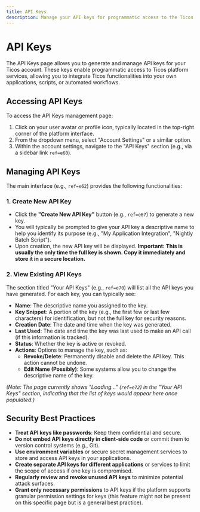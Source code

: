 ```yaml
---
title: API Keys
description: Manage your API keys for programmatic access to the Ticos platform.
---
```


# API Keys

The API Keys page allows you to generate and manage API keys for your Ticos account. These keys enable programmatic access to Ticos platform services, allowing you to integrate Ticos functionalities into your own applications, scripts, or automated workflows.

## Accessing API Keys

To access the API Keys management page:

1.  Click on your user avatar or profile icon, typically located in the top-right corner of the platform interface.
2.  From the dropdown menu, select "Account Settings" or a similar option.
3.  Within the account settings, navigate to the "API Keys" section (e.g., via a sidebar link `ref=e60`).

## Managing API Keys

The main interface (e.g., `ref=e62`) provides the following functionalities:

### 1. Create New API Key

-   Click the **"Create New API Key"** button (e.g., `ref=e67`) to generate a new key.
-   You will typically be prompted to give your API key a descriptive name to help you identify its purpose (e.g., "My Application Integration", "Nightly Batch Script").
-   Upon creation, the new API key will be displayed. **Important: This is usually the only time the full key is shown. Copy it immediately and store it in a secure location.**

### 2. View Existing API Keys

The section titled "Your API Keys" (e.g., `ref=e70`) will list all the API keys you have generated. For each key, you can typically see:

-   **Name**: The descriptive name you assigned to the key.
-   **Key Snippet**: A portion of the key (e.g., the first few or last few characters) for identification, but not the full key for security reasons.
-   **Creation Date**: The date and time when the key was generated.
-   **Last Used**: The date and time the key was last used to make an API call (if this information is tracked).
-   **Status**: Whether the key is active or revoked.
-   **Actions**: Options to manage the key, such as:
    -   **Revoke/Delete**: Permanently disable and delete the API key. This action cannot be undone.
    -   **Edit Name (Possibly)**: Some systems allow you to change the descriptive name of the key.

*(Note: The page currently shows "Loading..." (`ref=e72`) in the "Your API Keys" section, indicating that the list of keys would appear here once populated.)*

## Security Best Practices

-   **Treat API keys like passwords**: Keep them confidential and secure.
-   **Do not embed API keys directly in client-side code** or commit them to version control systems (e.g., Git).
-   **Use environment variables** or secure secret management services to store and access API keys in your applications.
-   **Create separate API keys for different applications** or services to limit the scope of access if one key is compromised.
-   **Regularly review and revoke unused API keys** to minimize potential attack surfaces.
-   **Grant only necessary permissions** to API keys if the platform supports granular permission settings for keys (this feature might not be present on this specific page but is a general best practice).
